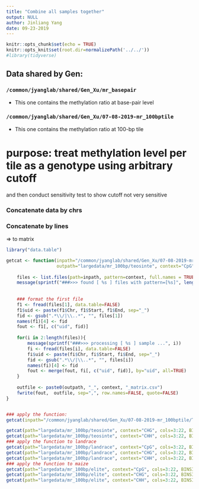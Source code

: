```yaml
---
title: "Combine all samples together"
output: NULL
author: Jinliang Yang
date: 09-23-2019
---
```



```r
knitr::opts_chunk$set(echo = TRUE) 
knitr::opts_knit$set(root.dir=normalizePath('../../')) 
#library(tidyverse)
```

## Data shared by Gen:

### `/common/jyanglab/shared/Gen_Xu/mr_basepair`
- This one contains the methylation ratio at base-pair level

### `/common/jyanglab/shared/Gen_Xu/07-08-2019-mr_100bptile`
- This one contains the methylation ratio at 100-bp tile


# purpose: treat methylation level per tile as a genotype using arbitrary cutoff 

and then conduct sensitivity test to show cutoff not very sensitive 

### Concatenate data by chrs

### Concatenate by lines
=> to matrix

```r
library("data.table")

getcat <- function(inpath="/common/jyanglab/shared/Gen_Xu/07-08-2019-mr_100bptile/Teosinte/CG", 
                   outpath="largedata/mr_100bp/teosinte", context="CpG"){
    
    files <- list.files(path=inpath, pattern=context, full.names = TRUE)  
    message(sprintf("###>>> found [ %s ] files with pattern=[%s]", length(files), context))
    
    
    ### format the first file 
    f1 <- fread(files[1], data.table=FALSE)
    f1$uid <- paste(f1$Chr, f1$Start, f1$End, sep="_")
    fid <- gsub(".*\\/|\\..*", "", files[1])
    names(f1)[4] <- fid
    fout <- f1[, c("uid", fid)]
        
    for(i in 2:length(files)){
        message(sprintf("###>>> processing [ %s ] sample ...", i))
        fi <- fread(files[i], data.table=FALSE)
        fi$uid <- paste(fi$Chr, fi$Start, fi$End, sep="_")
        fid <- gsub(".*\\/|\\..*", "", files[i])
        names(fi)[4] <- fid
        fout <- merge(fout, fi[, c("uid", fid)], by="uid", all=TRUE)
    }
 
    outfile <- paste0(outpath, "_", context, "_matrix.csv")   
    fwrite(fout,  outfile, sep=",", row.names=FALSE, quote=FALSE)   
}


### apply the function:
getcat(inpath="/common/jyanglab/shared/Gen_Xu/07-08-2019-mr_100bptile/Teosinte/CG", outpath="largedata/mr_100bp/teosinte", context="CpG")

getcat(path="largedata/mr_100bp/teosinte", context="CHG", cols=3:22, BINSIZE=100)
getcat(path="largedata/mr_100bp/teosinte", context="CHH", cols=3:22, BINSIZE=100)
### apply the function to landrace
getcat(path="largedata/mr_100bp/landrace", context="CpG", cols=3:22, BINSIZE=100)
getcat(path="largedata/mr_100bp/landrace", context="CHG", cols=3:22, BINSIZE=100)
getcat(path="largedata/mr_100bp/landrace", context="CHH", cols=3:22, BINSIZE=100)
### apply the function to maize
getcat(path="largedata/mr_100bp/elite", context="CpG", cols=3:22, BINSIZE=100)
getcat(path="largedata/mr_100bp/elite", context="CHG", cols=3:22, BINSIZE=100)
getcat(path="largedata/mr_100bp/elite", context="CHH", cols=3:22, BINSIZE=100)

``` 
  




